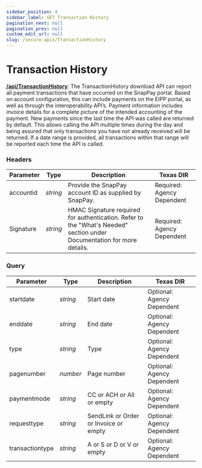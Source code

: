 ```yaml
---
sidebar_position: 4
sidebar_label: GET Transaction History
pagination_next: null
pagination_prev: null
custom_edit_url: null
slug: /secure-apis/TransactionHistory
---
```


# Transaction History


**[<ApiBadge type="get" /> /api/TransactionHistory](https://developer.fiserv.com/product/SnapPay/api/?type=get&path=/api/TransactionHistory&branch=main&version=3.0.1)**: The TransactionHistory download API can report all payment transactions that have occurred on the SnapPay portal. Based on account configuration, this can include payments on the EIPP portal, as well as through the interoperability API’s. Payment information includes invoice details for a complete picture of the intended accounting of the payment. New payments since the last time the API was called are returned by default. This allows calling the API multiple times during the day and being assured that only transactions you have not already received will be returned. If a date range is provided, all transactions within that range will be reported each time the API is called.

### Headers

| Parameter | Type | Description | Texas DIR |
|---|---|---|---|
| accountid | *string* | Provide the SnapPay account ID as supplied by SnapPay. | Required: Agency Dependent |
| Signature | *string* | HMAC Signature required for authentication. Refer to the "What's Needed" section under Documentation for more details. | Required: Agency Dependent |


### Query

| Parameter | Type | Description | Texas DIR |
|---|---|---|---|
| startdate | *string* | Start date | Optional: Agency Dependent |
| enddate | *string* | End date | Optional: Agency Dependent |
| type | *string* |Type | Optional: Agency Dependent |
| pagenumber | *number* | Page number | Optional: Agency Dependent |
| paymentmode  | *string* | CC or ACH or All or empty | Optional: Agency Dependent |
| requesttype  | *string* | SendLink or Order or Invoice or empty | Optional: Agency Dependent |
| transactiontype  | *string* | A or S or D or V or empty | Optional: Agency Dependent |